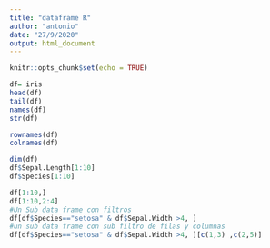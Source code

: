 ```yaml
---
title: "dataframe R"
author: "antonio"
date: "27/9/2020"
output: html_document
---
```


```r
knitr::opts_chunk$set(echo = TRUE)
```

```r
df= iris
head(df)
tail(df)
names(df)
str(df)

rownames(df)
colnames(df)

dim(df)
df$Sepal.Length[1:10]
df$Species[1:10]
```


```r

df[1:10,]
df[1:10,2:4]
#Un Sub data frame con filtros
df[df$Species=="setosa" & df$Sepal.Width >4, ]
#un sub data frame con sub filtro de filas y columnas
df[df$Species=="setosa" & df$Sepal.Width >4, ][c(1,3) ,c(2,5)]
```






